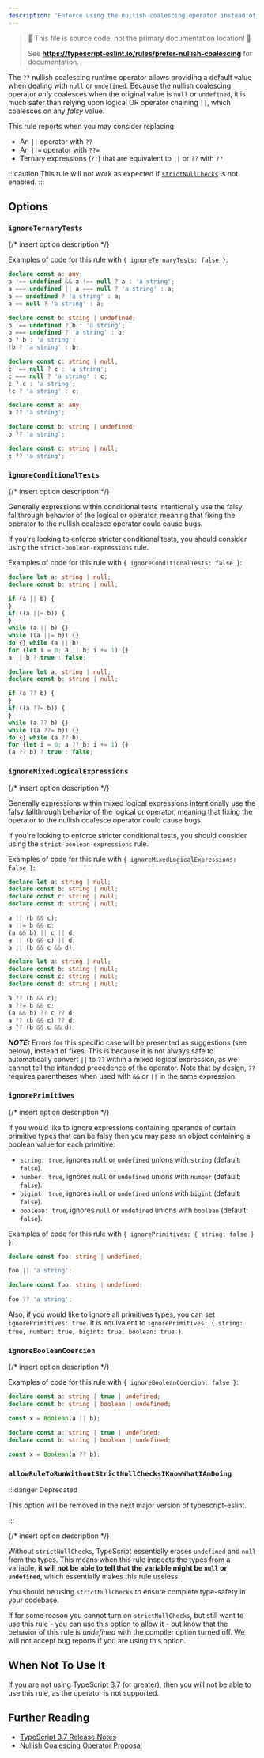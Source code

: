 ```yaml
---
description: 'Enforce using the nullish coalescing operator instead of logical assignments or chaining.'
---
```



> 🛑 This file is source code, not the primary documentation location! 🛑
>
> See **https://typescript-eslint.io/rules/prefer-nullish-coalescing** for documentation.

The `??` nullish coalescing runtime operator allows providing a default value when dealing with `null` or `undefined`.
Because the nullish coalescing operator _only_ coalesces when the original value is `null` or `undefined`, it is much safer than relying upon logical OR operator chaining `||`, which coalesces on any _falsy_ value.

This rule reports when you may consider replacing:

- An `||` operator with `??`
- An `||=` operator with `??=`
- Ternary expressions (`?:`) that are equivalent to `||` or `??` with `??`

:::caution
This rule will not work as expected if [`strictNullChecks`](https://www.typescriptlang.org/tsconfig#strictNullChecks) is not enabled.
:::

## Options

### `ignoreTernaryTests`

{/* insert option description */}

Examples of code for this rule with `{ ignoreTernaryTests: false }`:

<Tabs>
<TabItem value="❌ Incorrect">

```ts option='{ "ignoreTernaryTests": false }'
declare const a: any;
a !== undefined && a !== null ? a : 'a string';
a === undefined || a === null ? 'a string' : a;
a == undefined ? 'a string' : a;
a == null ? 'a string' : a;

declare const b: string | undefined;
b !== undefined ? b : 'a string';
b === undefined ? 'a string' : b;
b ? b : 'a string';
!b ? 'a string' : b;

declare const c: string | null;
c !== null ? c : 'a string';
c === null ? 'a string' : c;
c ? c : 'a string';
!c ? 'a string' : c;
```

</TabItem>
<TabItem value="✅ Correct">

```ts option='{ "ignoreTernaryTests": false }'
declare const a: any;
a ?? 'a string';

declare const b: string | undefined;
b ?? 'a string';

declare const c: string | null;
c ?? 'a string';
```

</TabItem>
</Tabs>

### `ignoreConditionalTests`

{/* insert option description */}

Generally expressions within conditional tests intentionally use the falsy fallthrough behavior of the logical or operator, meaning that fixing the operator to the nullish coalesce operator could cause bugs.

If you're looking to enforce stricter conditional tests, you should consider using the `strict-boolean-expressions` rule.

Examples of code for this rule with `{ ignoreConditionalTests: false }`:

<Tabs>
<TabItem value="❌ Incorrect">

```ts option='{ "ignoreConditionalTests": false }'
declare let a: string | null;
declare const b: string | null;

if (a || b) {
}
if ((a ||= b)) {
}
while (a || b) {}
while ((a ||= b)) {}
do {} while (a || b);
for (let i = 0; a || b; i += 1) {}
a || b ? true : false;
```

</TabItem>
<TabItem value="✅ Correct">

```ts option='{ "ignoreConditionalTests": false }'
declare let a: string | null;
declare const b: string | null;

if (a ?? b) {
}
if ((a ??= b)) {
}
while (a ?? b) {}
while ((a ??= b)) {}
do {} while (a ?? b);
for (let i = 0; a ?? b; i += 1) {}
(a ?? b) ? true : false;
```

</TabItem>
</Tabs>

### `ignoreMixedLogicalExpressions`

{/* insert option description */}

Generally expressions within mixed logical expressions intentionally use the falsy fallthrough behavior of the logical or operator, meaning that fixing the operator to the nullish coalesce operator could cause bugs.

If you're looking to enforce stricter conditional tests, you should consider using the `strict-boolean-expressions` rule.

Examples of code for this rule with `{ ignoreMixedLogicalExpressions: false }`:

<Tabs>
<TabItem value="❌ Incorrect">

```ts option='{ "ignoreMixedLogicalExpressions": false }'
declare let a: string | null;
declare const b: string | null;
declare const c: string | null;
declare const d: string | null;

a || (b && c);
a ||= b && c;
(a && b) || c || d;
a || (b && c) || d;
a || (b && c && d);
```

</TabItem>
<TabItem value="✅ Correct">

```ts option='{ "ignoreMixedLogicalExpressions": false }'
declare let a: string | null;
declare const b: string | null;
declare const c: string | null;
declare const d: string | null;

a ?? (b && c);
a ??= b && c;
(a && b) ?? c ?? d;
a ?? (b && c) ?? d;
a ?? (b && c && d);
```

</TabItem>
</Tabs>

**_NOTE:_** Errors for this specific case will be presented as suggestions (see below), instead of fixes. This is because it is not always safe to automatically convert `||` to `??` within a mixed logical expression, as we cannot tell the intended precedence of the operator. Note that by design, `??` requires parentheses when used with `&&` or `||` in the same expression.

### `ignorePrimitives`

{/* insert option description */}

If you would like to ignore expressions containing operands of certain primitive types that can be falsy then you may pass an object containing a boolean value for each primitive:

- `string: true`, ignores `null` or `undefined` unions with `string` (default: `false`).
- `number: true`, ignores `null` or `undefined` unions with `number` (default: `false`).
- `bigint: true`, ignores `null` or `undefined` unions with `bigint` (default: `false`).
- `boolean: true`, ignores `null` or `undefined` unions with `boolean` (default: `false`).

Examples of code for this rule with `{ ignorePrimitives: { string: false } }`:

<Tabs>
<TabItem value="❌ Incorrect">

```ts option='{ "ignorePrimitives": { "string": false } }'
declare const foo: string | undefined;

foo || 'a string';
```

</TabItem>
<TabItem value="✅ Correct">

```ts option='{ "ignorePrimitives": { "string": false } }'
declare const foo: string | undefined;

foo ?? 'a string';
```

</TabItem>
</Tabs>

Also, if you would like to ignore all primitives types, you can set `ignorePrimitives: true`. It is equivalent to `ignorePrimitives: { string: true, number: true, bigint: true, boolean: true }`.

### `ignoreBooleanCoercion`

{/* insert option description */}

Examples of code for this rule with `{ ignoreBooleanCoercion: false }`:

<Tabs>
<TabItem value="❌ Incorrect">

```ts option='{ "ignoreBooleanCoercion": false }'
declare const a: string | true | undefined;
declare const b: string | boolean | undefined;

const x = Boolean(a || b);
```

</TabItem>
<TabItem value="✅ Correct">

```ts option='{ "ignoreBooleanCoercion": false }'
declare const a: string | true | undefined;
declare const b: string | boolean | undefined;

const x = Boolean(a ?? b);
```

</TabItem>
</Tabs>

### `allowRuleToRunWithoutStrictNullChecksIKnowWhatIAmDoing`

:::danger Deprecated

This option will be removed in the next major version of typescript-eslint.

:::

{/* insert option description */}

Without `strictNullChecks`, TypeScript essentially erases `undefined` and `null` from the types. This means when this rule inspects the types from a variable, **it will not be able to tell that the variable might be `null` or `undefined`**, which essentially makes this rule useless.

You should be using `strictNullChecks` to ensure complete type-safety in your codebase.

If for some reason you cannot turn on `strictNullChecks`, but still want to use this rule - you can use this option to allow it - but know that the behavior of this rule is _undefined_ with the compiler option turned off. We will not accept bug reports if you are using this option.

## When Not To Use It

If you are not using TypeScript 3.7 (or greater), then you will not be able to use this rule, as the operator is not supported.

## Further Reading

- [TypeScript 3.7 Release Notes](https://www.typescriptlang.org/docs/handbook/release-notes/typescript-3-7.html)
- [Nullish Coalescing Operator Proposal](https://github.com/tc39/proposal-nullish-coalescing/)
